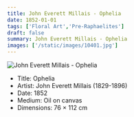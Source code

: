 ```yaml
---
title: John Everett Millais - Ophelia
date: 1852-01-01
tags: ['Floral Art','Pre-Raphaelites']
draft: false
summary: John Everett Millais - Ophelia
images: ['/static/images/10401.jpg']
---
```


![John Everett Millais - Ophelia](/static/images/10401.jpg)

* Title: Ophelia
* Artist: John Everett Millais (1829-1896)
* Date: 1852
* Medium: Oil on canvas
* Dimensions: 76 × 112 cm


